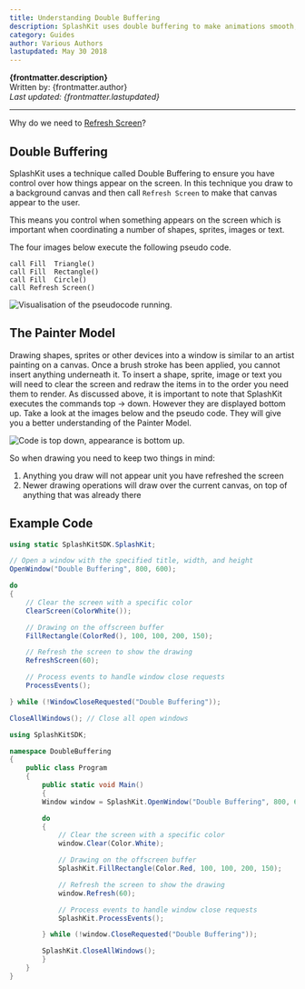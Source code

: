 ```yaml
---
title: Understanding Double Buffering
description: SplashKit uses double buffering to make animations smooth, but this means you need to do a few steps in order to get images appearing on the screen as you expect. In this article we discuss the basics of double buffering and the idea of the painters model.
category: Guides
author: Various Authors
lastupdated: May 30 2018
---
```



**{frontmatter.description}**  
Written by: {frontmatter.author}  
_Last updated: {frontmatter.lastupdated}_

---

Why do we need to [Refresh Screen](/api/graphics/#refresh-screen)?

## Double Buffering

SplashKit uses a technique called Double Buffering to ensure you have control over how things appear on the screen. In this technique you draw to a background canvas and then call `Refresh Screen` to make that canvas appear to the user.

This means you control when something appears on the screen which is important when coordinating a number of shapes, sprites, images or text.

The four images below execute the following pseudo code.

```plaintext
call Fill  Triangle()
call Fill  Rectangle()
call Fill  Circle()
call Refresh Screen()
```

![Visualisation of the pseudocode running.](./images/double_buffer/draw_shapes.png)

## The Painter Model

Drawing shapes, sprites or other devices into a window is similar to an artist painting on a canvas. Once a brush stroke has been applied, you cannot insert anything underneath it. To insert a shape, sprite, image or text you will need to clear the screen and redraw the items in to the order you need them to render. As discussed above, it is important to note that SplashKit executes the commands top -> down. However they are displayed bottom up. Take a look at the images below and the pseudo code. They will give you a better understanding of the Painter Model.

![Code is top down, appearance is bottom up.](./images/double_buffer/painter-new.jpg)

So when drawing you need to keep two things in mind:

1. Anything you draw will not appear unit you have refreshed the screen
2. Newer drawing operations will draw over the current canvas, on top of anything that was already there

## Example Code

<Tabs syncKey="code-language">
<TabItem label="C#">

<Tabs syncKey="csharp-style">
<TabItem label="Top-level Statements">

```csharp
using static SplashKitSDK.SplashKit;

// Open a window with the specified title, width, and height
OpenWindow("Double Buffering", 800, 600);

do
{
    // Clear the screen with a specific color
    ClearScreen(ColorWhite());

    // Drawing on the offscreen buffer
    FillRectangle(ColorRed(), 100, 100, 200, 150);

    // Refresh the screen to show the drawing
    RefreshScreen(60); 

    // Process events to handle window close requests
    ProcessEvents();

} while (!WindowCloseRequested("Double Buffering"));

CloseAllWindows(); // Close all open windows
```

</TabItem>
<TabItem label="Object-Oriented">

```csharp
using SplashKitSDK;

namespace DoubleBuffering
{
    public class Program
    {
        public static void Main()
        {
        Window window = SplashKit.OpenWindow("Double Buffering", 800, 600);

        do
        {
            // Clear the screen with a specific color
            window.Clear(Color.White);

            // Drawing on the offscreen buffer
            SplashKit.FillRectangle(Color.Red, 100, 100, 200, 150);

            // Refresh the screen to show the drawing
            window.Refresh(60); 

            // Process events to handle window close requests
            SplashKit.ProcessEvents();

        } while (!window.CloseRequested("Double Buffering"));

        SplashKit.CloseAllWindows();  
        }
    }
}
```

</TabItem>
</Tabs>
</TabItem>
</Tabs>
